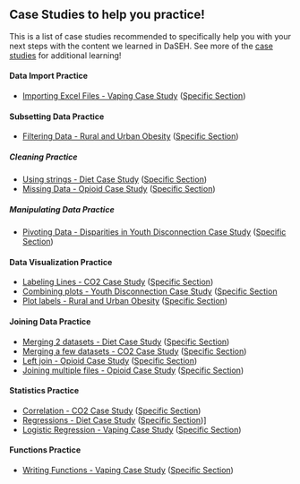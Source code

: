 
## Case Studies to help you practice!

This is a list of case studies recommended to specifically help you with your next steps with the content we learned in DaSEH. See more of the [case studies](https://www.opencasestudies.org/) for additional learning!

#### Data Import Practice

- [Importing Excel Files - Vaping Case Study](https://www.opencasestudies.org/ocs-bp-vaping-case-study/) ([Specific Section](https://www.opencasestudies.org/ocs-bp-vaping-case-study/#Data_Import))

#### Subsetting Data Practice

- [Filtering Data - Rural and Urban Obesity](https://www.opencasestudies.org/ocs-bp-rural-and-urban-obesity/) ([Specific Section](https://www.opencasestudies.org/ocs-bp-rural-and-urban-obesity/#Data_Exploration))

##### Cleaning Practice

- [Using strings - Diet Case Study](https://www.opencasestudies.org/ocs-bp-diet/) ([Specific Section](https://www.opencasestudies.org/ocs-bp-diet/#Data_Wrangling))
- [Missing Data - Opioid Case Study](https://www.opencasestudies.org/ocs-bp-opioid-rural-urban) ([Specific Section](https://www.opencasestudies.org/ocs-bp-opioid-rural-urban/#Data_Exploration))


  
##### Manipulating Data Practice

- [Pivoting Data - Disparities in Youth Disconnection Case Study](https://www.opencasestudies.org/ocs-bp-youth-disconnection/) ([Specific Section](https://www.opencasestudies.org/ocs-bp-youth-disconnection/#Major_Racial_and_Ethnic_Groups))

#### Data Visualization Practice

  - [Labeling Lines - CO2 Case Study](https://www.opencasestudies.org/ocs-bp-co2-emissions/) ([Specific Section](https://www.opencasestudies.org/ocs-bp-co2-emissions/#Joining_data))
  - [Combining plots - Youth Disconnection Case Study](https://www.opencasestudies.org/ocs-bp-youth-disconnection) ([Specific Section](https://www.opencasestudies.org/ocs-bp-youth-disconnection/#Summary_Plot) 
  - [Plot labels -  Rural and Urban Obesity](https://www.opencasestudies.org/ocs-bp-rural-and-urban-obesity) ([Specific Section](https://www.opencasestudies.org/ocs-bp-rural-and-urban-obesity/#Data_Visualization))
  
  
#### Joining Data Practice

  - [Merging 2 datasets - Diet Case Study](https://www.opencasestudies.org/ocs-bp-diet) ([Specific Section](https://www.opencasestudies.org/ocs-bp-diet/#Joining_data))
  - [Merging a few datasets - CO2 Case Study](https://www.opencasestudies.org/ocs-bp-co2-emissions/) ([Specific Section](https://www.opencasestudies.org/ocs-bp-co2-emissions/#Joining_data))
  - [Left join - Opioid Case Study](https://www.opencasestudies.org/ocs-bp-opioid-rural-urban) ([Specific Section](https://www.opencasestudies.org/ocs-bp-opioid-rural-urban/#Rural_and_Urban_Counties))
  - [Joining multiple files - Opioid Case Study](https://www.opencasestudies.org/ocs-bp-opioid-rural-urban) ([Specific Section](https://www.opencasestudies.org/ocs-bp-opioid-rural-urban/#Rural_and_Urban_Counties))

#### Statistics Practice

- [Correlation - CO2 Case Study](https://www.opencasestudies.org/ocs-bp-co2-emissions/) ([Specific Section](https://www.opencasestudies.org/ocs-bp-co2-emissions/#Joining_data))
- [Regressions - Diet Case Study](https://www.opencasestudies.org/ocs-bp-diet/) ([Specific Section](https://www.opencasestudies.org/ocs-bp-diet/#Data_Wrangling))]
- [Logistic Regression - Vaping Case Study](https://www.opencasestudies.org/ocs-bp-vaping-case-study/) ([Specific Section](https://www.opencasestudies.org/ocs-bp-vaping-case-study/#Data_Analysis))
  
#### Functions Practice

- [Writing Functions - Vaping Case Study](https://www.opencasestudies.org/ocs-bp-vaping-case-study/) ([Specific Section](https://www.opencasestudies.org/ocs-bp-vaping-case-study/#Updating_Values))
